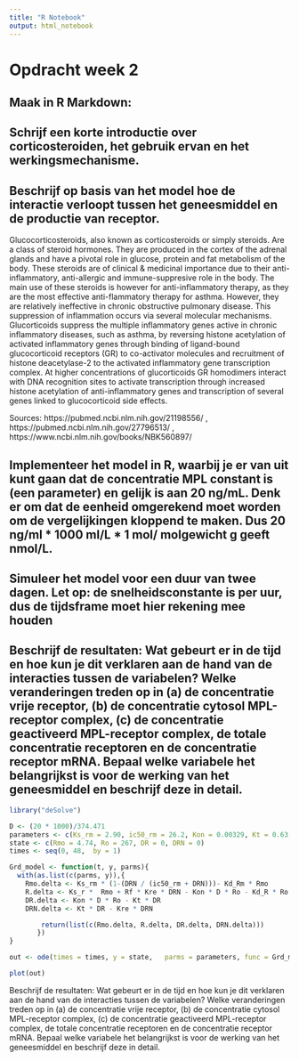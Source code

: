 ```yaml
---
title: "R Notebook"
output: html_notebook
---
```


# Opdracht week 2
## Maak in R Markdown:

## Schrijf een korte introductie over corticosteroiden, het gebruik ervan en het werkingsmechanisme.

## Beschrijf op basis van het model hoe de interactie verloopt tussen het geneesmiddel en de productie van receptor.

Glucocorticosteroids, also known as corticosteroids or simply steroids. Are a class of steroid hormones.
They are produced in the cortex of the adrenal glands and have a pivotal role in glucose, protein and fat metabolism of the body.
These steroids are of clinical & medicinal importance due to their anti-inflammatory, anti-allergic and immune-suppresive role in the body.
The main use of these steroids is however for anti-inflammatory therapy, as they are the most effective anti-flammatory therapy for asthma.
However, they are relatively ineffective in chronic obstructive pulmonary disease. This suppression of inflammation occurs via several molecular mechanisms.
Glucorticoids suppress the multiple inflammatory genes active in chronic inflammatory diseases, such as asthma, by reversing histone acetylation of activated inflammatory genes through binding of ligand-bound glucocorticoid receptors (GR) to co-activator molecules and recruitment of histone deacetylase-2 to the activated inflammatory gene transcription complex.
At higher concentrations of glucorticoids GR homodimers interact with DNA recognition sites to activate transcription through increased histone acetylation of anti-inflammatory genes and transcription of several genes linked to glucocorticoid side effects.

Sources: https://pubmed.ncbi.nlm.nih.gov/21198556/ , https://pubmed.ncbi.nlm.nih.gov/27796513/ , https://www.ncbi.nlm.nih.gov/books/NBK560897/

## Implementeer het model in R, waarbij je er van uit kunt gaan dat de concentratie MPL constant is (een parameter) en gelijk is aan 20 ng/mL. Denk er om dat de eenheid omgerekend moet worden om de vergelijkingen kloppend te maken. Dus 20 ng/ml * 1000 ml/L * 1 mol/ molgewicht g geeft nmol/L.

## Simuleer het model voor een duur van twee dagen. Let op: de snelheidsconstante is per uur, dus de tijdsframe moet hier rekening mee houden

## Beschrijf de resultaten: Wat gebeurt er in de tijd en hoe kun je dit verklaren aan de hand van de interacties tussen de variabelen? Welke veranderingen treden op in (a) de concentratie vrije receptor, (b) de concentratie cytosol MPL-receptor complex, (c) de concentratie geactiveerd MPL-receptor complex, de totale concentratie receptoren en de concentratie receptor mRNA. Bepaal welke variabele het belangrijkst is voor de werking van het geneesmiddel en beschrijf deze in detail.
```r
library("deSolve")

D <- (20 * 1000)/374.471
parameters <- c(Ks_rm = 2.90, ic50_rm = 26.2, Kon = 0.00329, Kt = 0.63, Kre = 0.57, Rf = 0.49, Kd_R = 0.0572, Kd_Rm = 0.612, Ks_r = 3.22, D = D)
state <- c(Rmo = 4.74, Ro = 267, DR = 0, DRN = 0)
times <- seq(0, 48,  by = 1)

Grd_model <- function(t, y, parms){
  with(as.list(c(parms, y)),{
    Rmo.delta <- Ks_rm * (1-(DRN / (ic50_rm + DRN)))- Kd_Rm * Rmo
    R.delta <- Ks_r *  Rmo + Rf * Kre * DRN - Kon * D * Ro - Kd_R * Ro
    DR.delta <- Kon * D * Ro - Kt * DR
    DRN.delta <- Kt * DR - Kre * DRN

        return(list(c(Rmo.delta, R.delta, DR.delta, DRN.delta)))
       })
}

out <- ode(times = times, y = state,   parms = parameters, func = Grd_model, method = "euler")

plot(out)
```

Beschrijf de resultaten: Wat gebeurt er in de tijd en hoe kun je dit verklaren aan de hand van de interacties tussen de variabelen? Welke veranderingen treden op in (a) de concentratie vrije receptor, (b) de concentratie cytosol MPL-receptor complex, (c) de concentratie geactiveerd MPL-receptor complex, de totale concentratie receptoren en de concentratie receptor mRNA. Bepaal welke variabele het belangrijkst is voor de werking van het geneesmiddel en beschrijf deze in detail.

